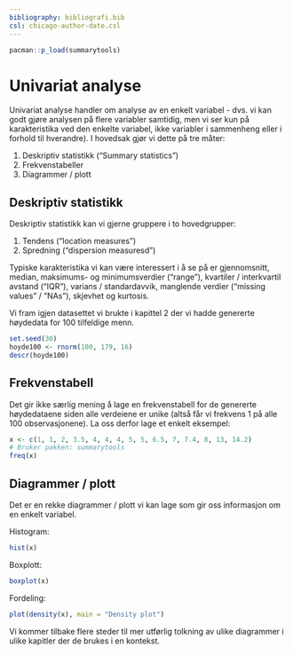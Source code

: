 ```yaml
---
bibliography: bibliografi.bib  
csl: chicago-author-date.csl
---
```


```r
pacman::p_load(summarytools)
```


# Univariat analyse

Univariat analyse handler om analyse av en enkelt variabel - dvs. vi kan godt gjøre analysen på flere variabler samtidig, men vi ser kun på karakteristika ved den enkelte variabel, ikke variabler i sammenheng eller i forhold til hverandre). I hovedsak gjør vi dette på tre måter:

1. Deskriptiv statistikk ("Summary statistics")
2. Frekvenstabeller
3. Diagrammer / plott

## Deskriptiv statistikk

Deskriptiv statistikk kan vi gjerne gruppere i to hovedgrupper: 

1. Tendens ("location measures")
2. Spredning ("dispersion measuresd")

Typiske karakteristika vi kan være interessert i å se på er gjennomsnitt, median, maksimums- og minimumsverdier ("range"), kvartiler / interkvartil avstand ("IQR"), varians / standardavvik, manglende verdier ("missing values" / "NAs"), skjevhet og kurtosis.

Vi fram igjen datasettet vi brukte i kapittel 2 der vi hadde genererte høydedata for 100 tilfeldige menn.

```r

set.seed(30)
hoyde100 <- rnorm(100, 179, 16)
descr(hoyde100)
```

## Frekvenstabell

Det gir ikke særlig mening å lage en frekvenstabell for de genererte høydedataene siden alle verdeiene er unike (altså får vi frekvens 1 på alle 100 observasjonene). La oss derfor lage et enkelt eksempel:

```r
x <- c(1, 1, 2, 3.5, 4, 4, 4, 5, 5, 6.5, 7, 7.4, 8, 13, 14.2)
# Bruker pakken: summarytools
freq(x)
```

## Diagrammer / plott

Det er en rekke diagrammer / plott vi kan lage som gir oss informasjon om en enkelt variabel. 

Histogram:

```r
hist(x)
```

Boxplott:

```r
boxplot(x)
```

Fordeling:

```r
plot(density(x), main = "Density plot")
```

Vi kommer tilbake flere steder til mer utførlig tolkning av ulike diagrammer i ulike kapitler der de brukes i en kontekst. 
